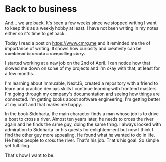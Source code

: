 # Back to business

And... we are back. It's been a few weeks since we stopped writing I want to keep this as a weekly hobby at least. I have not been writing in my notes either so it's time to get back.

Today I read a post on https://www.cmrg.me and it reminded me the of importance of writing. It shows how curiosity and creativity can be combined to create a compelling story.

I started working at a new job on the 2nd of April. I can notice how that slowed me down on some of my projects and I'm okay with that, at least for a few months.

I'm learning about Immutable, NextJS, created a repository with a friend to learn and practice dev ops skills I continue learning with frontend masters I'm going through my company's documentation and seeing how things are connected. I'm getting books about software engineering, I'm getting better at my craft and that makes me happy.

In the book Siddharta, the main character finds a man whose job is to drive a boat to cross a river. Almost ten years later, he needs to cross the river again and he finds the same guy, doing the same thing. I always looked with admiration to Siddharta for his quests for enlightenment but now I think I find the other guy more appealing. He found what he wanted to do in life. He helps people to cross the river. That's his job. That's his goal. So simple yet fulfilling.

That's how I want to be.

